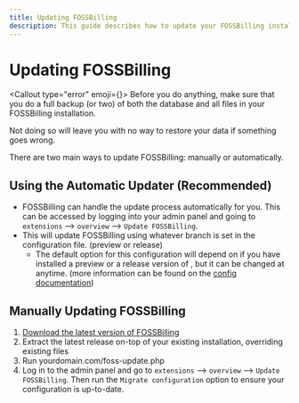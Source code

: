 ```yaml
---
title: Updating FOSSBilling
description: This guide describes how to update your FOSSBilling installation.
---
```



# <FontAwesomeIcon icon={faWrench} /> Updating FOSSBilling
<Callout type="error" emoji={<FontAwesomeIcon icon={faHand} />}>
  Before you do anything, make sure that you do a full backup (or two) of both the database and all files in your FOSSBilling installation.

  Not doing so will leave you with no way to restore your data if something goes wrong.
</Callout>

There are two main ways to update FOSSBilling: manually or automatically.

## Using the Automatic Updater (Recommended) 

 - FOSSBilling can handle the update process automatically for you. This can be accessed by logging into your admin panel and going to `extensions` --> `overview` --> `Update FOSSBilling`. 
 - This will update FOSSBilling using whatever branch is set in the configuration file.  (preview or release) 
	 - The default option for this configuration will depend on if you have installed a preview or a release version of , but it can be changed at anytime. (more information can be found on the [config documentation](https://fossbilling.org/docs/customizing-fossbilling/config))

## Manually Updating FOSSBilling

 1. [Download the latest version of FOSSBilling](https://fossbilling.org/downloads/stable)
 2. Extract the latest release on-top of your existing installation, overriding existing files
 3. Run yourdomain.com/foss-update.php
 4. Log in to the admin panel and go to `extensions` --> `overview` --> `Update FOSSBilling`.  Then run the `Migrate configuration` option to ensure your configuration is up-to-date.

